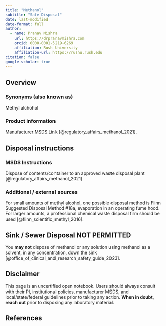 ```yaml
---
title: "Methanol"
subtitle: "Safe Disposal"
date: last-modified
date-format: full
author:
  - name: Pranav Mishra
    url: https://drpranavmishra.com
    orcid: 0000-0001-5219-6269 
    affiliation: Rush University
    affiliation-url: https://rushu.rush.edu 
citation: false
google-scholar: true
---
```


## Overview

### Synonyms (also known as)

Methyl alchohol

### Product information
[Manufacturer MSDS Link](https://www.fishersci.com/store/msds?partNumber=A4124&productDescription=methanol-certified-acs-fisher-chemical-10&language=en&countryCode=US) [@regulatory_affairs_methanol_2021].


## Disposal instructions

### MSDS Instructions
Dispose of contents/container to an approved waste disposal plant [@regulatory_affairs_methanol_2021]

### Additional / external sources
For small amounts of methyl alcohol, one possible disposal method is Flinn Suggested Disposal Method #18a, evaporation in an operating fume hood. For larger amounts, a professional chemical waste disposal firm should be used [@flinn_scientific_methyl_2016].

:::{.callout-important}
## Sink / Sewer Disposal NOT PERMITTED

You **may not** dispose of methanol or any solution using methanol as a solvent, in any concentration, down the sink [@office_of_clinical_and_research_safety_guide_2023].
:::


## Disclaimer
This page is an uncertified open notebook. Users should always consult with their PI, institutional policies, manufacturer MSDS, and local/state/federal guidelines prior to taking any action. **When in doubt, reach out** prior to disposing any laboratory material.

## References
::: {#refs}
:::